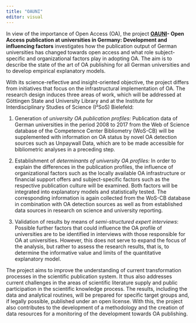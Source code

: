 ```yaml
---
title: "OAUNI"
editor: visual
---
```


In view of the importance of Open Access (OA), the project [**OAUNI**](https://www.sub.uni-goettingen.de/en/projects-research/project-details/projekt/oauni/)**- Open Access publication at universities in Germany: Development and influencing factors** investigates how the publication output of German universities has changed towards open access and what role subject-specific and organizational factors play in adopting OA. The aim is to describe the state of the art of OA publishing for all German universities and to develop empirical explanatory models.

With its science-reflective and insight-oriented objective, the project differs from initiatives that focus on the infrastructural implementation of OA. The research design induces three areas of work, which will be addressed at Göttingen State and University Library and at the Institute for Interdisciplinary Studies of Science (I²SoS) Bielefeld:

1.  Generation of *university OA publication profiles:* Publication data of German universities in the period 2008 to 2017 from the Web of Science database of the Competence Center Bibliometry (WoS-CB) will be supplemented with information on OA status by novel OA detection sources such as Unpaywall Data, which are to be made accessible for bibliometric analyses in a preceding step.

2.  Establishment of *determinants of university OA profiles:* In order to explain the differences in the publication profiles, the influence of organizational factors such as the locally available OA infrastructure or financial support offers and subject-specific factors such as the respective publication culture will be examined. Both factors will be integrated into explanatory models and statistically tested. The corresponding information is again collected from the WoS-CB database in combination with OA detection sources as well as from established data sources in research on science and university reporting.

3.  Validation of results by means of *semi-structured expert interviews*: Possible further factors that could influence the OA profile of universities are to be identified in interviews with those responsible for OA at universities. However, this does not serve to expand the focus of the analysis, but rather to assess the research results, that is, to determine the informative value and limits of the quantitative explanatory model.

The project aims to improve the understanding of current transformation processes in the scientific publication system. It thus also addresses current challenges in the areas of scientific literature supply and public participation in the scientific knowledge process. The results, including the data and analytical routines, will be prepared for specific target groups and, if legally possible, published under an open license. With this, the project also contributes to the development of a methodology and the creation of data resources for a monitoring of the development towards OA publishing.
